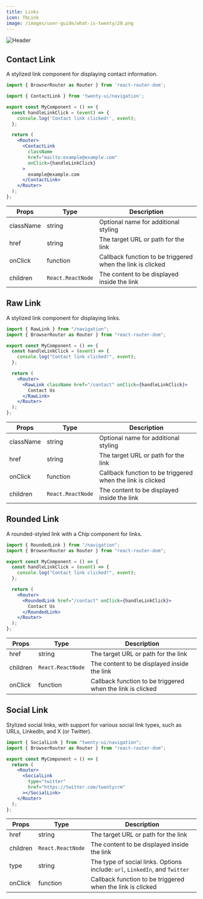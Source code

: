 ```yaml
---
title: Links
icon: TbLink
image: /images/user-guide/what-is-twenty/20.png
---
```

<Frame>
  <img src="/images/user-guide/what-is-twenty/20.png" alt="Header" />
</Frame>

## Contact Link

A stylized link component for displaying contact information.

<Tabs>
<Tab title="Usage">

```jsx
import { BrowserRouter as Router } from 'react-router-dom';

import { ContactLink } from 'twenty-ui/navigation';

export const MyComponent = () => {
  const handleLinkClick = (event) => {
    console.log('Contact link clicked!', event);
  };

  return (
    <Router>
      <ContactLink
        className
        href="mailto:example@example.com"
        onClick={handleLinkClick}
      >
        example@example.com
      </ContactLink>
    </Router>
  );
};
```


</Tab>
<Tab title="Props">


| Props | Type | Description |
|-------|------|-------------|
| className | string | Optional name for additional styling |
| href | string | The target URL or path for the link |
| onClick | function | Callback function to be triggered when the link is clicked |
| children | `React.ReactNode` | The content to be displayed inside the link |




</Tab>

</Tabs>

## Raw Link

A stylized link component for displaying links. 

<Tabs>
<Tab title="Usage">

```jsx
import { RawLink } from "/navigation";
import { BrowserRouter as Router } from "react-router-dom";

export const MyComponent = () => {
  const handleLinkClick = (event) => {
    console.log("Contact link clicked!", event);
  };

  return (
    <Router>
      <RawLink className href="/contact" onClick={handleLinkClick}>
        Contact Us
      </RawLink>
    </Router>
  );
};

```


</Tab>
<Tab title="Props">


| Props | Type | Description |
|-------|------|-------------|
| className | string | Optional name for additional styling |
| href | string | The target URL or path for the link |
| onClick | function | Callback function to be triggered when the link is clicked |
| children | `React.ReactNode` | The content to be displayed inside the link |




</Tab>
</Tabs>


## Rounded Link

A rounded-styled link with a Chip component for links.

<Tabs>
<Tab title="Usage">

```jsx
import { RoundedLink } from "/navigation";
import { BrowserRouter as Router } from "react-router-dom";

export const MyComponent = () => {
  const handleLinkClick = (event) => {
    console.log("Contact link clicked!", event);
  };

  return (
    <Router>
      <RoundedLink href="/contact" onClick={handleLinkClick}>
        Contact Us
      </RoundedLink>
    </Router>
  );
};
```

</Tab>

<Tab title="Props">


| Props | Type | Description |
|-------|------|-------------|
| href | string | The target URL or path for the link |
| children | `React.ReactNode` | The content to be displayed inside the link |
| onClick | function | Callback function to be triggered when the link is clicked |



</Tab>
</Tabs>

## Social Link

Stylized social links, with support for various social link types, such as URLs, LinkedIn, and X (or Twitter).  

<Tabs>
<Tab title="Usage">

```jsx
import { SocialLink } from "twenty-ui/navigation";
import { BrowserRouter as Router } from "react-router-dom";

export const MyComponent = () => {
  return (
    <Router>
      <SocialLink
        type="twitter"
        href="https://twitter.com/twentycrm"
      ></SocialLink>
    </Router>
  );
};
```

</Tab>
<Tab title="Props">


| Props | Type | Description |
|-------|------|-------------|
| href | string | The target URL or path for the link |
| children | `React.ReactNode` | The content to be displayed inside the link |
| type | string | The type of social links. Options include: `url`, `LinkedIn`, and `Twitter` |
| onClick | function | Callback function to be triggered when the link is clicked |




</Tab>
</Tabs>

